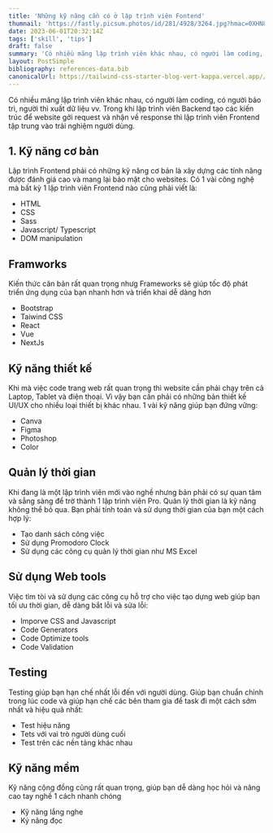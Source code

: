 ```yaml
---
title: 'Những kỹ năng cần có ở lập trình viên Fontend'
thumnail: 'https://fastly.picsum.photos/id/281/4928/3264.jpg?hmac=0XHN8kT-vNOM5Sl2vfxmJk0uWAbHSj5EUMAO9eQ0XFM'
date: 2023-06-01T20:32:14Z
tags: ['skill', 'tips']
draft: false
summary: 'Có nhiều mãng lập trình viên khác nhau, có người làm coding, có người bảo trì, người thì xuất dữ liệu vv. Trong khi lập trình viên Backend tạo các kiến trúc để website gởi request và nhận về response  thì lập trình viên Frontend tập trung vào trải nghiệm người dùng.'
layout: PostSimple
bibliography: references-data.bib
canonicalUrl: https://tailwind-css-starter-blog-vert-kappa.vercel.app//blog/new-features-in-v1/
---
```


<TOCInline toc={props.toc} exclude="" toHeading={2} />

Có nhiều mãng lập trình viên khác nhau, có người làm coding, có người bảo trì, người thì xuất dữ liệu vv. Trong khi lập trình viên Backend tạo các kiến trúc để website gởi request và nhận về response thì lập trình viên Frontend tập trung vào trải nghiệm người dùng.

## 1. Kỹ năng cơ bản

Lập trình Frontend phải có những kỹ năng cơ bản là xây dựng các tính năng được đánh giá cao và mang lại bảo mật cho websites. Có 1 vài công nghệ mà bất kỳ 1 lập trình viên Frontend nào cũng phải viết là:

- HTML
- CSS
- Sass
- Javascript/ Typescript
- DOM manipulation

## Framworks

Kiến thức căn bản rất quan trọng nhưg Frameworks sẽ giúp tốc độ phát triển ứng dụng của bạn nhanh hơn và triển khai dễ dàng hơn

- Bootstrap
- Taiwind CSS
- React
- Vue
- NextJs

## Kỹ năng thiết kế

Khi mà việc code trang web rất quan trọng thì website cần phải chạy trên cả Laptop, Tablet và điện thoại. Vì vậy bạn cần phải có những bản thiết kế UI/UX cho nhiều loại thiết bị khác nhau. 1 vài kỹ năng giúp bạn đứng vững:

- Canva
- Figma
- Photoshop
- Color

## Quản lý thời gian

Khi đang là một lập trình viên mới vào nghề nhưng bản phải có sự quan tâm và sẳng sàng để trờ thành 1 lập trình viên Pro. Quản lý thời gian là kỹ năng không thể bỏ qua. Bạn phải tính toán và sử dụng thời gian của bạn một cách hợp lý:

- Tạo danh sách công việc
- Sử dụng Promodoro Clock
- Sử dụng các công cụ quản lý thời gian như MS Excel

## Sử dụng Web tools

Việc tìm tòi và sử dụng các công cụ hỗ trợ cho việc tạo dựng web giúp bạn tối ưu thời gian, dễ dàng bắt lỗi và sửa lỗi:

- Imporve CSS and Javascript
- Code Generators
- Code Optimize tools
- Code Validation

## Testing

Testing giúp bạn hạn chế nhất lỗi đến với người dùng. Giúp bạn chuẩn chỉnh trong lúc code và giúp hạn chế các bên tham gia để task đi một cách sớm nhất và hiệu quả nhất:

- Test hiệu năng
- Tets với vai trò người dùng cuối
- Test trên các nền tảng khác nhau

## Kỹ năng mềm

Kỹ năng cộng đồng cũng rất quan trọng, giúp bạn dễ dàng học hỏi và nâng cao tay nghề 1 cách nhanh chóng

- Kỹ năng lắng nghe
- Ký năng đọc
